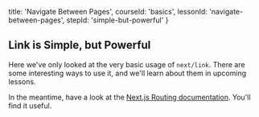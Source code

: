 
  title: 'Navigate Between Pages',
  courseId: 'basics',
  lessonId: 'navigate-between-pages',
  stepId: 'simple-but-powerful'
}

## Link is Simple, but Powerful

Here we've only looked at the very basic usage of `next/link`. There are some interesting ways to use it, and we'll learn about them in upcoming lessons.

In the meantime, have a look at the [Next.js Routing documentation](https://github.com/zeit/next.js#routing). You'll find it useful.

